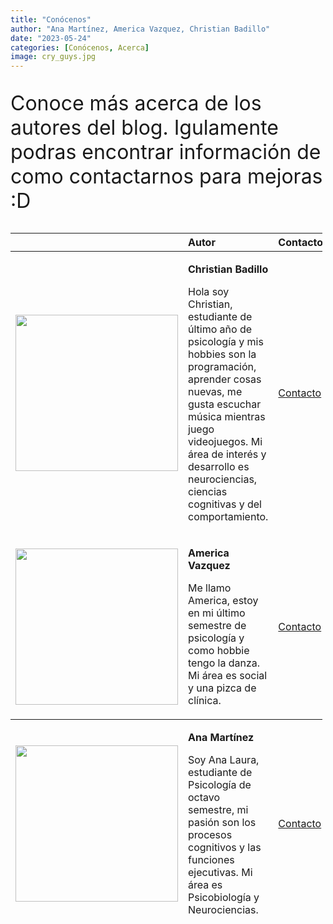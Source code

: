 ```yaml
---
title: "Conócenos"
author: "Ana Martínez, America Vazquez, Christian Badillo"
date: "2023-05-24"
categories: [Conócenos, Acerca]
image: cry_guys.jpg
---
```

<div>
<font size= "6">
<p>Conoce más acerca de los autores del blog. Igulamente podras encontrar información de como contactarnos para mejoras :D
</p>
</font>
</div>

+------------------------------------------+--------------------------+-----------------------------------------------+
|                                          | Autor                    | Contacto                                      |
+:========================================:+:=========================+===============================================+
| <center>                                 | **Christian Badillo**    |                                               |
|                                          |                          | [Contacto](mailto:cris.badillo1408@gmail.com) |
| ![](cris.jpeg){width="260" height="250"} | Hola soy Christian,      |                                               |
|                                          | estudiante de último     |                                               |
|                                          | año de psicología        |                                               |
|                                          | y mis hobbies son la     |                                               |
|                                          | programación,            |                                               |
|                                          | aprender cosas nuevas,   |                                               |
|                                          | me gusta escuchar        |                                               |
|                                          | música mientras juego    |                                               |
|                                          | videojuegos.             |                                               |
|                                          | Mi área de interés y     |                                               |
|                                          | desarrollo es            |                                               |
|                                          | neurociencias,           |                                               |
|                                          | ciencias cognitivas y    |                                               |
|                                          | del comportamiento.      |                                               |
+:========================================:+:=========================+===============================================+
| <center>                                 | **America Vazquez**      |                                               |
|                                          |                          | [Contacto](mailto:americav309@gmail.com)      |
| ![](Ame.jpeg){width="260" height="250"}  | Me llamo America,        |                                               |
|                                          | estoy en mi último       |                                               |
|                                          | semestre de              |                                               |
|                                          | psicología y como        |                                               |
|                                          | hobbie tengo la          |                                               |
|                                          | danza. Mi área es        |                                               |
|                                          | social y una pizca       |                                               |
|                                          | de clínica.              |                                               |
+:========================================:+:=========================+===============================================+
| <center>                                 | **Ana Martínez**         |                                               |
|                                          |                          | [Contacto](mailto:annalauramrtz@gmail.com)    |
| ![](Ana.jpeg){width="260" height="250"}  | Soy Ana Laura,           |                                               |
|                                          | estudiante de            |                                               |
|                                          | Psicología de            |                                               |
|                                          | octavo semestre,         |                                               |
|                                          | mi pasión son los        |                                               |
|                                          | procesos cognitivos      |                                               |
|                                          | y las funciones          |                                               |
|                                          | ejecutivas. Mi área      |                                               |
|                                          | es Psicobiología y       |                                               |
|                                          | Neurociencias.           |                                               |
+:========================================:+:=========================+===============================================+
